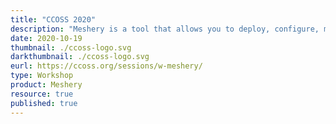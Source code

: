 ---
title: "CCOSS 2020"
description: "Meshery is a tool that allows you to deploy, configure, measure, operate, and modify multiple service meshes (Istio, Linkerd, etc.). In this workshop, you will learn what a service mesh is and how Meshery can help you assess the landscape of service meshes available in the market."
date: 2020-10-19
thumbnail: ./ccoss-logo.svg
darkthumbnail: ./ccoss-logo.svg
eurl: https://ccoss.org/sessions/w-meshery/
type: Workshop
product: Meshery
resource: true
published: true
---
